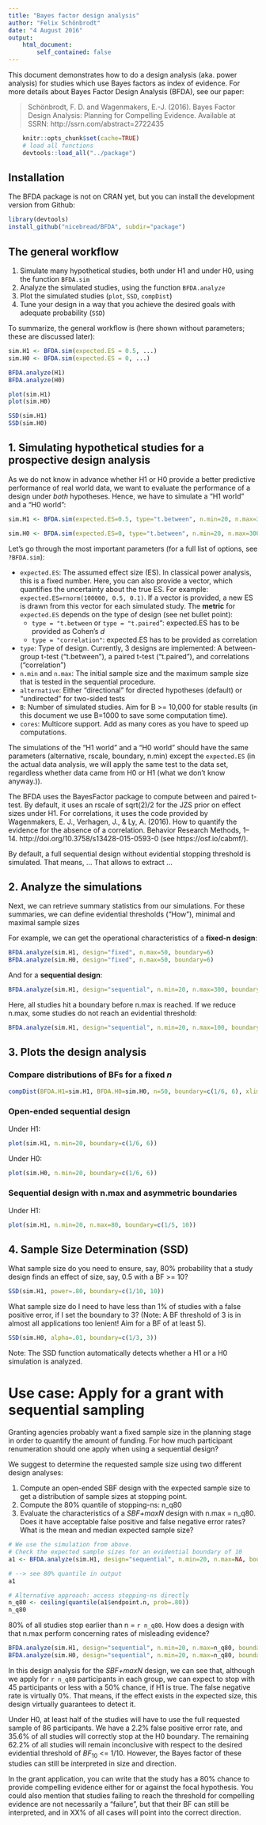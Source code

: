 ```yaml
---
title: "Bayes factor design analysis"
author: "Felix Schönbrodt"
date: "4 August 2016"
output: 
    html_document:
        self_contained: false
---
```


This document demonstrates how to do a design analysis (aka. power analysis) for studies which use Bayes factors as index of evidence.
For more details about Bayes Factor Design Analysis (BFDA), see our paper:

> Schönbrodt, F. D. and Wagenmakers, E.-J. (2016). Bayes Factor Design Analysis: Planning for Compelling Evidence. Available at SSRN: http://ssrn.com/abstract=2722435


```r
	knitr::opts_chunk$set(cache=TRUE)
	# load all functions
	devtools::load_all("../package")
```

## Installation ##

The BFDA package is not on CRAN yet, but you can install the development version from Github:

```r
library(devtools)
install_github("nicebread/BFDA", subdir="package")
```


## The general workflow ##

1. Simulate many hypothetical studies, both under H1 and under H0, using the function `BFDA.sim`
2. Analyze the simulated studies, using the function `BFDA.analyze`
3. Plot the simulated studies (`plot`, `SSD`, `compDist`)
4. Tune your design in a way that you achieve the desired goals with adequate probability (`SSD`)

To summarize, the general workflow is (here shown without parameters; these are discussed later):

```r
sim.H1 <- BFDA.sim(expected.ES = 0.5, ...)
sim.H0 <- BFDA.sim(expected.ES = 0, ...)

BFDA.analyze(H1)
BFDA.analyze(H0)

plot(sim.H1)
plot(sim.H0)

SSD(sim.H1)
SSD(sim.H0)
```


## 1. Simulating hypothetical studies for a prospective design analysis

As we do not know in advance whether H1 or H0 provide a better predictive performance of real world data, we want to evaluate the performance of a design under *both* hypotheses. Hence, we have to simulate a "H1 world" and a "H0 world":

```r
sim.H1 <- BFDA.sim(expected.ES=0.5, type="t.between", n.min=20, n.max=300, alternative="directional", boundary=Inf, B=1000, verbose=TRUE, cores=2)

sim.H0 <- BFDA.sim(expected.ES=0, type="t.between", n.min=20, n.max=300, alternative="directional", boundary=Inf, B=1000, verbose=TRUE, cores=2)
```

Let's go through the most important parameters (for a full list of options, see `?BFDA.sim`):

- `expected.ES`: The assumed effect size (ES). In classical power analysis, this is a fixed number. Here, you can also provide a vector, which quantifies the uncertainty about the true ES. For example: `expected.ES=rnorm(100000, 0.5, 0.1)`. If a vector is provided, a new ES is drawn from this vector for each simulated study. The **metric** for `expected.ES` depends on the type of design (see net bullet point):
	- `type = "t.between` or `type = "t.paired`": expected.ES has to be provided as Cohen's *d*
	- `type = "correlation"`: expected.ES has to be provided as correlation
- `type`: Type of design. Currently, 3 designs are implemented: A between-group t-test ("t.between"), a paired t-test ("t.paired"), and correlations ("correlation")
- `n.min` and `n.max`: The initial sample size and the maximum sample size that is tested in the sequential procedure.
- `alternative`: Either "directional" for directed hypotheses (default) or "undirected" for two-sided tests
- `B`: Number of simulated studies. Aim for B >= 10,000 for stable results (in this document we use B=1000 to save some computation time).
- `cores`: Multicore support. Add as many cores as you have to speed up computations.


The simulations of the "H1 world" and a "H0 world" should have the same parameters (alternative, rscale, boundary, n.min) except the `expected.ES` (in the actual data analysis, we will apply the same test to the data set, regardless whether data came from H0 or H1 (what we don't know anyway.)).

The BFDA uses the BayesFactor package to compute between and paired t-test. By default, it uses an rscale of sqrt(2)/2 for the JZS prior on effect sizes under H1. For correlations, it uses the code provided by Wagenmakers, E. J., Verhagen, J., & Ly, A. (2016). How to quantify the evidence for the absence of a correlation. Behavior Research Methods, 1–14. http://doi.org/10.3758/s13428-015-0593-0 (see https://osf.io/cabmf/).

By default, a full sequential design without evidential stopping threshold is simulated. That means, ...
That allows to extract ...

## 2. Analyze the simulations ##

Next, we can retrieve summary statistics from our simulations. For these summaries, we can define evidential thresholds ("How"), minimal and maximal sample sizes

For example, we can get the operational characteristics of a **fixed-n design**:

```r
BFDA.analyze(sim.H1, design="fixed", n.max=50, boundary=6)
BFDA.analyze(sim.H0, design="fixed", n.max=50, boundary=6)
```

And for a **sequential design**:

```r
BFDA.analyze(sim.H1, design="sequential", n.min=20, n.max=300, boundary=10)
```
Here, all studies hit a boundary before n.max is reached. If we reduce n.max, some studies do not reach an evidential threshold:

```r
BFDA.analyze(sim.H1, design="sequential", n.min=20, n.max=100, boundary=10)
```

## 3. Plots the design analysis

### Compare distributions of BFs for a fixed *n*

```r
compDist(BFDA.H1=sim.H1, BFDA.H0=sim.H0, n=50, boundary=c(1/6, 6), xlim=c(1/11, 31))
```


### Open-ended sequential design

Under H1:
```r
plot(sim.H1, n.min=20, boundary=c(1/6, 6))
```

Under H0:
```r
plot(sim.H0, n.min=20, boundary=c(1/6, 6))
```


### Sequential design with n.max and asymmetric boundaries

Under H1:
```r
plot(sim.H1, n.min=20, n.max=80, boundary=c(1/5, 10))
```

## 4. Sample Size Determination (SSD) ##

What sample size do you need to ensure, say, 80% probability that a study design finds an effect of size, say, 0.5 with a BF >= 10?

```r
SSD(sim.H1, power=.80, boundary=c(1/10, 10))
```

What sample size do I need to have less than 1% of studies with a false positive error, if I set the boundary to 3?
(Note: A BF threshold of 3 is in almost all applications too lenient! Aim for a BF of at least 5).

```r
SSD(sim.H0, alpha=.01, boundary=c(1/3, 3))
```

Note: The SSD function automatically detects whether a H1 or a H0 simulation is analyzed.


# Use case: Apply for a grant with sequential sampling

Granting agencies probably want a fixed sample size in the planning stage in order to quantify the amount of funding. For how much participant renumeration should one apply when using a sequential design?

We suggest to determine the requested sample size using two different design analyses:

1. Compute an open-ended SBF design with the expected sample size to get a distribution of sample sizes at stopping point.
2. Compute the 80% quantile of stopping-ns: n_q80
3. Evaluate the characteristics of a *SBF+maxN* design with n.max = n_q80. Does it have acceptable false positive and false negative error rates? What is the mean and median expected sample size?


```r
# We use the simulation from above. 
# Check the expected sample sizes for an evidential boundary of 10
a1 <- BFDA.analyze(sim.H1, design="sequential", n.min=20, n.max=NA, boundary=10)

# --> see 80% quantile in output
a1

# Alternative approach: access stopping-ns directly
n_q80 <- ceiling(quantile(a1$endpoint.n, prob=.80))
n_q80
```

80% of all studies stop earlier than n = `r n_q80`. How does a design with that n.max perform concerning rates of misleading evidence?

```r
BFDA.analyze(sim.H1, design="sequential", n.min=20, n.max=n_q80, boundary=10)
BFDA.analyze(sim.H0, design="sequential", n.min=20, n.max=n_q80, boundary=10)
```

In this design analysis for the *SBF+maxN* design, we can see that, although we apply for `r n_q80` participants in each group, we can expect to stop with 45 participants or less with a 50% chance, if H1 is true. The false negative rate is virtually 0%. That means, if the effect exists in the expected size, this design virtually guarantees to detect it.

Under H0, at least half of the studies will have to use the full requested sample of 86 participants. We have a 2.2% false positive error rate, and 35.6% of all studies will correctly stop at the H0 boundary. The remaining 62.2% of all studies will remain inconclusive with respect to the desired evidential threshold of $BF_{10}$ <= 1/10. However, the Bayes factor of these studies can still be interpreted in size and direction.


In the grant application, you can write that the study has a 80% chance to provide compelling evidence either for or against the focal hypothesis. You could also mention that studies failing to reach the threshold for compelling evidence are not necessarily a "failure", but that their BF can still be interpreted, and in XX% of all cases will point into the correct direction.